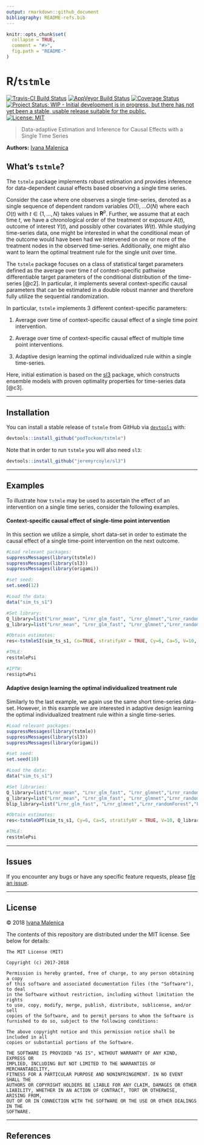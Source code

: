 ```yaml
---
output: rmarkdown::github_document
bibliography: README-refs.bib
---
```


<!-- README.md is generated from README.Rmd. Please edit that file -->

```r
knitr::opts_chunk$set(
  collapse = TRUE,
  comment = "#>",
  fig.path = "README-"
)
```

# R/`tstmle`

[![Travis-CI Build Status](https://travis-ci.org/podTockom/tstmle.svg?branch=master)](https://travis-ci.org/podTockom/tstmle)
[![AppVeyor Build  Status](https://ci.appveyor.com/api/projects/status/github/podTockom/tstmle?branch=master&svg=true)](https://ci.appveyor.com/project/podTockom/tstmle)
[![Coverage Status](https://img.shields.io/codecov/c/github/podTockom/tstmle/master.svg)](https://codecov.io/github/podTockom/tstmle?branch=master)
[![Project Status: WIP - Initial development is in progress, but there has not yet been a stable, usable release suitable for the public.](http://www.repostatus.org/badges/latest/wip.svg)](http://www.repostatus.org/#wip)
[![License: MIT](https://img.shields.io/badge/License-MIT-yellow.svg)](https://opensource.org/licenses/MIT)

> Data-adaptive Estimation and Inference for Causal Effects with a Single Time Series

__Authors:__ [Ivana Malenica](https://github.com/podTockom)

## What's `tstmle`?

The `tstmle` package implements robust estimation and provides inference for data-dependent causal effects based observing a single time series.

Consider the case where one observes a single time-series, denoted as a single sequence of dependent random variables $O(1), \dots O(N)$ where each $O(t)$ with $t \in \{1, \dots ,N\}$ takes values in $\mathbf{R}^p$. Further, we assume that at each time $t$, we have a chronological order of the treatment or exposure $A(t)$, outcome of interest $Y(t)$, and possibly other covariates $W(t)$. While studying time-series data, one might be interested in what the conditional mean of the outcome would have been had we intervened on one or more of the treatment nodes in the observed time-series. Additionally, one might also want to learn the optimal treatment rule for the single unit over time. 

The `tstmle` package focuses on a class of statistical target parameters defined as the average over time $t$ of context-specific pathwise differentiable target parameters of the conditional distribution of the time-series [@c2]. In particular, it implements several context-specific causal parameters that can be estimated in a double robust manner and therefore fully utilize the sequential randomization.

In particular, `tstmle` implements 3 different context-specific parameters:

1. Average over time of context-specific causal effect of a single time point intervention. 

2. Average over time of context-specific causal effect of multiple time point interventions.

3. Adaptive design learning the optimal individualized rule within a single time-series.

Here, initial estimation is based on the [sl3](https://github.com/jeremyrcoyle/sl3) package, which constructs ensemble models with proven optimality properties for time-series data [@c3].

---

## Installation

You can install a stable release of `tstmle` from GitHub via
[`devtools`](https://www.rstudio.com/products/rpackages/devtools/) with:

```r
devtools::install_github("podTockom/tstmle")
```

Note that in order to run `tstmle` you will also need `sl3`:

```r
devtools::install_github("jeremyrcoyle/sl3")
```

<!--

In the future, the package will be available from
[CRAN](https://cran.r-project.org/) and can be installed via

```r
install.packages("tstmle")
```

-->

---

## Examples

To illustrate how `tstmle` may be used to ascertain the effect of an
intervention on a single time series, consider the following examples.

#### Context-specific causal effect of single-time point intervention

In this section we utilize a simple, short data-set in order to estimate the causal effect of a 
single time-point intervention on the next outcome. 

```r
#Load relevant packages:
suppressMessages(library(tstmle))
suppressMessages(library(sl3))
suppressMessages(library(origami))

#set seed:
set.seed(12)

#Load the data:
data("sim_ts_s1")

#Set library:
Q_library=list("Lrnr_mean", "Lrnr_glm_fast", "Lrnr_glmnet","Lrnr_randomForest","Lrnr_xgboost")
g_library=list("Lrnr_mean", "Lrnr_glm_fast", "Lrnr_glmnet","Lrnr_randomForest","Lrnr_xgboost")

#Obtain estimates:
res<-tstmleSI(sim_ts_s1, Co=TRUE, stratifyAY = TRUE, Cy=6, Ca=5, V=10, Q_library, g_library)

#TMLE:
res$tmlePsi

#IPTW:
res$iptwPsi

```

#### Adaptive design learning the optimal individualized treatment rule

Similarly to the last example, we again use the same short time-series data-set. However, in this example we are interested in adaptive design learning the optimal individualized treatment rule within a single time-series. 

```r
#Load relevant packages:
suppressMessages(library(tstmle))
suppressMessages(library(sl3))
suppressMessages(library(origami))

#set seed:
set.seed(10)

#Load the data:
data("sim_ts_s1")

#Set libraries:
Q_library=list("Lrnr_mean", "Lrnr_glm_fast", "Lrnr_glmnet","Lrnr_randomForest","Lrnr_xgboost")
g_library=list("Lrnr_mean", "Lrnr_glm_fast", "Lrnr_glmnet","Lrnr_randomForest","Lrnr_xgboost")
blip_library=list("Lrnr_glm_fast", "Lrnr_glmnet","Lrnr_randomForest","Lrnr_xgboost", "Lrnr_nnls")

#Obtain estimates:
res<-tstmleOPT(sim_ts_s1, Cy=6, Ca=5, stratifyAY = TRUE, V=10, Q_library, g_library, blip_library)

#TMLE:
res$tmlePsi

```

---

## Issues

If you encounter any bugs or have any specific feature requests, please [file an
issue](https://github.com/podTockom/tstmle/issues).

---

## License

&copy; 2018 [Ivana Malenica](https://github.com/podTockom)

The contents of this repository are distributed under the MIT license. See
below for details:
```
The MIT License (MIT)

Copyright (c) 2017-2018

Permission is hereby granted, free of charge, to any person obtaining a copy
of this software and associated documentation files (the "Software"), to deal
in the Software without restriction, including without limitation the rights
to use, copy, modify, merge, publish, distribute, sublicense, and/or sell
copies of the Software, and to permit persons to whom the Software is
furnished to do so, subject to the following conditions:

The above copyright notice and this permission notice shall be included in all
copies or substantial portions of the Software.

THE SOFTWARE IS PROVIDED "AS IS", WITHOUT WARRANTY OF ANY KIND, EXPRESS OR
IMPLIED, INCLUDING BUT NOT LIMITED TO THE WARRANTIES OF MERCHANTABILITY,
FITNESS FOR A PARTICULAR PURPOSE AND NONINFRINGEMENT. IN NO EVENT SHALL THE
AUTHORS OR COPYRIGHT HOLDERS BE LIABLE FOR ANY CLAIM, DAMAGES OR OTHER
LIABILITY, WHETHER IN AN ACTION OF CONTRACT, TORT OR OTHERWISE, ARISING FROM,
OUT OF OR IN CONNECTION WITH THE SOFTWARE OR THE USE OR OTHER DEALINGS IN THE
SOFTWARE.
```

---

## References

